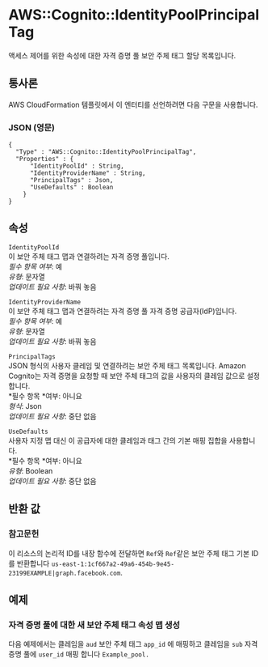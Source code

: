 # AWS::Cognito::IdentityPoolPrincipalTag

액세스 제어를 위한 속성에 대한 자격 증명 풀 보안 주체 태그 할당 목록입니다.

## 통사론

AWS CloudFormation 템플릿에서 이 엔터티를 선언하려면 다음 구문을 사용합니다.

### JSON (영문)

```
{
  "Type" : "AWS::Cognito::IdentityPoolPrincipalTag",
  "Properties" : {
      "IdentityPoolId" : String,
      "IdentityProviderName" : String,
      "PrincipalTags" : Json,
      "UseDefaults" : Boolean
    }
}
```

## 속성

`IdentityPoolId`  
이 보안 주체 태그 맵과 연결하려는 자격 증명 풀입니다.  
_필수 항목 여부_: 예  
_유형_: 문자열  
_업데이트 필요 사항_: 바꿔 놓음

`IdentityProviderName`  
이 보안 주체 태그 맵과 연결하려는 자격 증명 풀 자격 증명 공급자(IdP)입니다.  
_필수 항목 여부_: 예  
_유형_: 문자열  
_업데이트 필요 사항_: 바꿔 놓음

`PrincipalTags`  
JSON 형식의 사용자 클레임 및 연결하려는 보안 주체 태그 목록입니다. Amazon Cognito는 자격 증명을 요청할 때 보안 주체 태그의 값을 사용자의 클레임 값으로 설정합니다.  
*필수 항목 *여부: 아니요  
_형식_: Json  
_업데이트 필요 사항_: 중단 없음

`UseDefaults`  
사용자 지정 맵 대신 이 공급자에 대한 클레임과 태그 간의 기본 매핑 집합을 사용합니다.  
*필수 항목 *여부: 아니요  
_유형_: Boolean  
_업데이트 필요 사항_: 중단 없음

## 반환 값

### 참고문헌

이 리소스의 논리적 ID를 내장 함수에 전달하면 `Ref`와 `Ref`같은 보안 주체 태그 기본 ID를 반환합니다 `us-east-1:1cf667a2-49a6-454b-9e45-23199EXAMPLE|graph.facebook.com`.

## 예제

### 자격 증명 풀에 대한 새 보안 주체 태그 속성 맵 생성

다음 예제에서는 클레임을 `aud` 보안 주체 태그 `app_id` 에 매핑하고 클레임을 `sub` 자격 증명 풀에 `user_id` 매핑 합니다 `Example_pool.`
